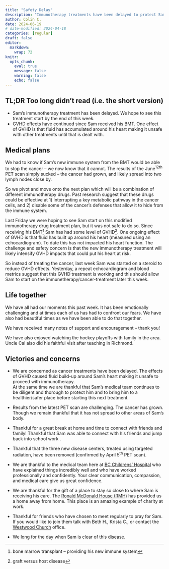 ```yaml
---
title: "Safety Delay"
description: "Immunotherapy treatments have been delayed to protect Sam's heart"
author: Colin C.
date: 2024-06-19
# date-modified: 2024-04-18
categories: [regular]
draft: false
editor: 
  markdown: 
    wrap: 72
knitr: 
  opts_chunk: 
    eval: true
    message: false
    warning: false
    echo: false
---
```


::: {.callout-note icon="false"}
## TL;DR [Too long didn't read (i.e. the short version)]{.small}

-   Sam's immunotherapy treatment has been delayed. We hope to see this
    treatment start by the end of this week.
-   GVHD effects have continued since Sam received his BMT. One effect
    of GVHD is that fluid has accumulated around his heart making it
    unsafe with other treatments until that is dealt with.
:::

```{=html}
<!-- ::: {#photo}
![On May 29^th^ we checked out of the Ronald McDonald House for the
first time since starting this cancer battle! We took a ten day break
home -- it was amazing to be
there!](https://samsstory.s3.ca-central-1.amazonaws.com/2024-05-29_rmh-checkout.jpg)
::: -->
```
## Medical plans

We had to know if Sam's new immune system from the BMT would be able to
stop the cancer – we now know that it cannot. The results of the
June^12th^ PET scan simply sucked -- the cancer had grown, and likely
spread into two lymph nodes close by.

So we pivot and move onto the next plan which will be a combination of
different immunotherapy drugs. Past research suggest that these drugs
could be effective at 1) interrupting a key metabolic pathway in the
cancer cells, and 2) disable some of the cancer's defenses that allow it
to hide from the immune system.

Last Friday we were hoping to see Sam start on this modified
immunotherapy drug treatment plan, but it was not safe to do so. Since
receiving his BMT[^1] Sam has had some level of GVHD[^2]. One ongoing
effect of GVHD is that fluid has built up around his heart (measured
using an echocardiogram). To date this has not impacted his heart
function. The challenge and safety concern is that the new immunotherapy
treatment will likely intensify GVHD impacts that could put his heart at
risk.

[^1]: bone marrow transplant -- providing his new immune system

[^2]: graft versus host disease

So instead of treating the cancer, last week Sam was started on a
steroid to reduce GVHD effects. Yesterday, a repeat echocardiogram and
blood metrics suggest that this GVHD treatment is working and this
should allow Sam to start on the immunetherapy/cancer-treatment later
this week.

## Life together

We have all had our moments this past week. It has been emotionally
challenging and at times each of us has had to confront our fears. We
have also had beautiful times as we have been able to do that together.

We have received many notes of support and encouragement – thank you!

We have also enjoyed watching the hockey playoffs with family in the
area. Uncle Cal also did his faithful visit after teaching in Richmond.

## Victories and concerns

-   We are concerned as cancer treatments have been delayed. The effects
    of GVHD caused fluid build-up around Sam's heart making it unsafe to
    proceed with immunotherapy.\
    At the same time we are thankful that Sam's medical team continues
    to be diligent and thorough to protect him and to bring him to a
    healthier/safer place before starting this next treatment.

-   Results from the latest PET scan are challenging. The cancer has
    grown. Though we remain thankful that it has not spread to other
    areas of Sam's body.

-   Thankful for a great break at home and time to connect with friends
    and family! Thankful that Sam was able to connect with his friends
    and jump back into school work .

-   Thankful that the three new disease centers, treated using targeted
    radiation, have been removed (confirmed by April 5^th^ PET scan).

-   We are thankful to the medical team here at [BC Childrens'
    Hospital](http://www.bcchildrens.ca) who have explained things
    incredibly well and who have worked professionally and confidently.
    Your clear communication, compassion, and medical care give us great
    confidence.

-   We are thankful for the gift of a place to stay so close to where
    Sam is receiving his care. The [Ronald McDonald House
    (RMH)](https://rmhbc.ca) has provided us a home away from home. This
    place is an amazing example of charity at work.

-   Thankful for friends who have chosen to meet regularly to pray for
    Sam. If you would like to join them talk with Beth H., Krista C., or
    contact the [Westwood Church](https://westwoodchurch.bc.ca) office.

-   We long for the day when Sam is clear of this disease.